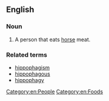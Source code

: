 ==English==

===Noun===
{{en-noun}}

# {{context|rare}} A person that eats [[horse]] meat.
===Related terms===
* [[hippophagism]]
* [[hippophagous]]
* [[hippophagy]]
[[Category:en:People]]
[[Category:en:Foods]]